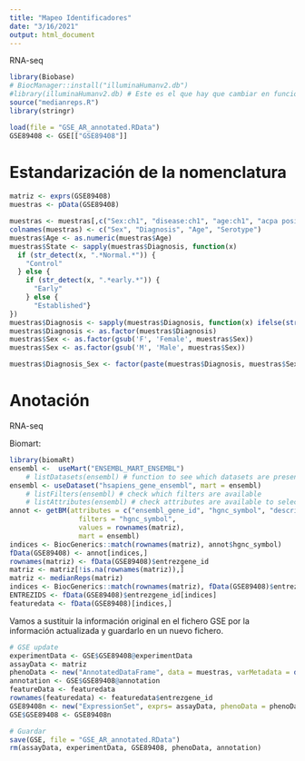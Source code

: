 ```yaml
---
title: "Mapeo Identificadores"
date: "3/16/2021"
output: html_document
---
```


RNA-seq

```r
library(Biobase)
# BiocManager::install("illuminaHumanv2.db")
#library(illuminaHumanv2.db) # Este es el que hay que cambiar en función de la plataforma
source("medianreps.R")
library(stringr)
```

```r
load(file = "GSE_AR_annotated.RData")
GSE89408 <- GSE[["GSE89408"]]
```

# Estandarización de la nomenclatura

```r
matriz <- exprs(GSE89408)
muestras <- pData(GSE89408)

muestras <- muestras[,c("Sex:ch1", "disease:ch1", "age:ch1", "acpa positivity:ch1")]
colnames(muestras) <- c("Sex", "Diagnosis", "Age", "Serotype")
muestras$Age <- as.numeric(muestras$Age)
muestras$State <- sapply(muestras$Diagnosis, function(x)
  if (str_detect(x, ".*Normal.*")) {
    "Control"
  } else {
    if (str_detect(x, ".*early.*")) {
      "Early"
    } else {
      "Established"}
})
muestras$Diagnosis <- sapply(muestras$Diagnosis, function(x) ifelse(str_detect(x, ".*Normal.*"), "Control", "RA"))
muestras$Diagnosis <- as.factor(muestras$Diagnosis)
muestras$Sex <- as.factor(gsub('F', 'Female', muestras$Sex))
muestras$Sex <- as.factor(gsub('M', 'Male', muestras$Sex))
```

```r
muestras$Diagnosis_Sex <- factor(paste(muestras$Diagnosis, muestras$Sex, sep = "_"))
```

# Anotación

RNA-seq

Biomart:

```r
library(biomaRt)
ensembl <-  useMart("ENSEMBL_MART_ENSEMBL")
    # listDatasets(ensembl) # function to see which datasets are present in ensembl
ensembl <- useDataset("hsapiens_gene_ensembl", mart = ensembl)
    # listFilters(ensembl) # check which filters are available
    # listAttributes(ensembl) # check attributes are available to select
annot <- getBM(attributes = c("ensembl_gene_id", "hgnc_symbol", "description", "entrezgene_id"),
                 filters = "hgnc_symbol",
                 values = rownames(matriz),
                 mart = ensembl)
indices <- BiocGenerics::match(rownames(matriz), annot$hgnc_symbol)
fData(GSE89408) <- annot[indices,]
rownames(matriz) <- fData(GSE89408)$entrezgene_id
matriz <- matriz[!is.na(rownames(matriz)),]
matriz <- medianReps(matriz)
indices <- BiocGenerics::match(rownames(matriz), fData(GSE89408)$entrezgene_id)
ENTREZIDS <- fData(GSE89408)$entrezgene_id[indices]
featuredata <- fData(GSE89408)[indices,]
```

Vamos a sustituir la información original en el fichero GSE por la información actualizada y guardarlo en un nuevo fichero.

```r
# GSE update
experimentData <- GSE$GSE89408@experimentData
assayData <- matriz
phenoData <- new("AnnotatedDataFrame", data = muestras, varMetadata = data.frame(labelDescription = rep(NA, ncol(muestras)), row.names = colnames(muestras)))
annotation <- GSE$GSE89408@annotation
featureData <- featuredata
rownames(featuredata) <- featuredata$entrezgene_id
GSE89408n <- new("ExpressionSet", exprs= assayData, phenoData = phenoData, experimentData = experimentData, annotation = annotation, featureData = as(featuredata, "AnnotatedDataFrame"))
GSE$GSE89408 <- GSE89408n

# Guardar
save(GSE, file = "GSE_AR_annotated.RData")
rm(assayData, experimentData, GSE89408, phenoData, annotation)
```
